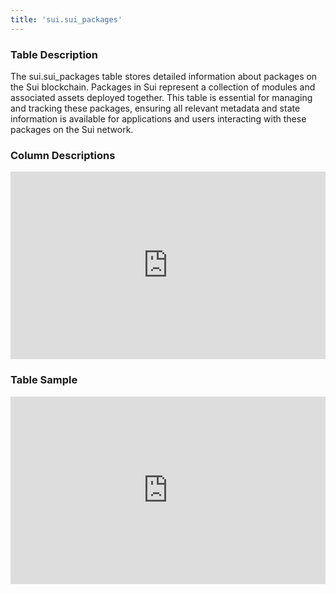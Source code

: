 ```yaml
---
title: 'sui.sui_packages'
---
```


### Table Description
The sui.sui_packages table stores detailed information about packages on the Sui blockchain. Packages in Sui represent a collection of modules and associated assets deployed together. This table is essential for managing and tracking these packages, ensuring all relevant metadata and state information is available for applications and users interacting with these packages on the Sui network.
### Column Descriptions

<div>
    <iframe
        src="http://127.0.0.1:3000/columns/sui.sui_packages"
        width="100%"
        height="300px"
        frameBorder="0"
        scrolling="no"
    ></iframe>
</div>

### Table Sample

<div>
    <iframe
        src="http://127.0.0.1:3000/data/sui.sui_packages"
        width="100%"
        height="300px"
        frameBorder="0"
        scrolling="no"
    ></iframe>
</div>